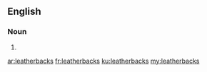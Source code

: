 ==English==

===Noun===
{{head|en|plural}}

# {{plural of|leatherback|lang=en}}

[[ar:leatherbacks]]
[[fr:leatherbacks]]
[[ku:leatherbacks]]
[[my:leatherbacks]]
